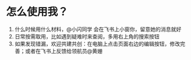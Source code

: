 # 怎么使用我？

1. 什么时候用什么材料，@小闪同学 会在飞书上小窗你，留意她的消息就好
2.  日常按需取用，比如遇到疑难时来查阅，多用右上角的搜索按钮
3. 如果发现错漏，欢迎共建共创：在电脑上点击页面右边的编辑按钮，修改完善；或者在飞书上反馈给领航员@黄姗
